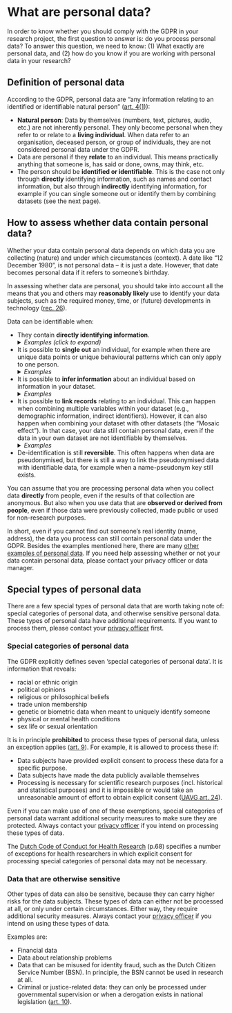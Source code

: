 # What are personal data? {#personal-data}

In order to know whether you should comply with the GDPR in your research 
project, the first question to answer is: do you process personal data? To 
answer this question, we need to know: (1) What exactly are personal data, 
and (2) how do you know if you are working with personal data in your research?

## Definition of personal data {#definition-personal-data}

According to the GDPR, personal data are “any information relating to an 
identified or identifiable natural person” 
([art. 4(1)](https://gdpr-info.eu/art-4-gdpr/){target="_blank"}):

- **Natural person**: Data by themselves (numbers, text, pictures, audio, etc.) 
are not inherently personal. They only become personal when they refer to or 
relate to a **living individual**. When data refer to an organisation, 
deceased person, or group of individuals, they are not considered personal data 
under the GDPR.
- Data are personal if they **relate** to an individual. This means practically 
anything that someone is, has said or done, owns, may think, etc. 
- The person should be **identified or identifiable**. This is the case not 
only through **directly** identifying information, such as names and contact 
information, but also through **indirectly** identifying information, for 
example if you can single someone out or identify them by combining datasets 
(see the next page).

## How to assess whether data contain personal data? {#personal-data-assess}

Whether your data contain personal data depends on which data you are 
collecting (nature) and under which circumstances (context). A date like 
“12 December 1980”, is not personal data – it is just a date. However, that 
date becomes personal data if it refers to someone’s birthday.  

In assessing whether data are personal, you should take into account all the 
means that you and others may **reasonably likely** use to identify your data 
subjects, such as the required money, time, or (future) developments in 
technology ([rec. 26](https://gdpr-info.eu/recitals/no-26/){target="_blank"}).  

Data can be identifiable when:

- They contain **directly identifying information**.<br>
<details><summary><i>Examples (click to expand)</i></summary>
  name, image, video recording, audio recording, patient number, IP address, 
  email address, phone number, location data, social media data
  <br><br>
</details>
- It is possible to **single out** an individual, for example when there are 
unique data points or unique behavioural patterns which can only apply to one 
person.<br>
<details><summary><i>Examples</i></summary>
  <ul>
    <li>You have a data subject who is 2.10 meters tall. If this is a unique 
    value in your dataset, this distinguishes this person from others and thus 
    can make them identifiable.</li>
    <li>You have a data subject who only follows far-right accounts on Twitter. 
    If they are the only one in your dataset who do so, this distinguishes this 
    person from others and can make them identifiable.</li>
  </ul>
  <br>
</details>
- It is possible to **infer information** about an individual based on information
in your dataset.<br>
<details><summary><i>Examples</i></summary>
<ul>
  <li>Inferring a medical condition based on registered medications.</li>
  <li>Guessing that someone lives in a certain neighbourhood based on where they go to school.</li>
</ul>
<br>
</details>
- It is possible to **link records** relating to an individual. This can happen 
when combining multiple variables within your dataset (e.g., demographic 
information, indirect identifiers). However, it can also happen when combining 
your dataset with other datasets (the "Mosaic effect"). In that case, your data 
still contain personal data, even if the data in your own dataset are not 
identifiable by themselves.<br>
<details><summary><i>Examples</i></summary>
  Linkage is often possible with demographic information (age, 
  gender, country of origin, education, workplace information, etc.) and 
  indirect identifiers (pseudonyms, device ID, etc.), for example:
  <ul>
    <li>In the year 2000, 
    [87% of the United States population](https://dataprivacylab.org/projects/identifiability/paper1.pdf){target="_blank"} 
    was found to be identifiable using a combination of their ZIP code, gender 
    and date of birth. You can see for yourself on 
    [this website](https://cpg.doc.ic.ac.uk/individual-risk/){target="_blank"}.</li>
    <li>An agricultural company’s Uniek Bedrijfsnummer (UBN) can be used to 
    search for the address of the company in the 
    [I&R mobile app](https://www.rvo.nl/onderwerpen/identificatie-en-registratie-dieren/app-ir-dieren){target="_blank"}. 
    Often, this address is also the owner’s home address.</li>
    <li>Geographical data tracking individuals are particularly sensitive 
    because of the multiplicity of data points. 
    [This video](https://www.youtube.com/watch?v=Pivd71NYKDA){target="_blank"} 
    nicely explains why.</li>
  </ul>
  <br>
</details>
- De-identification is still **reversible**. This often happens when data are 
pseudonymised, but there is still a way to link the pseudonymised data with 
identifiable data, for example when a name-pseudonym key still exists.

:::fyi
You can assume that you are processing personal data when you collect data 
**directly** from people, even if the results of that collection are anonymous. But 
also when you use data that are **observed or derived from people**, even if those
data were previously collected, made public or used for non-research purposes.
:::

In short, even if you cannot find out someone’s real identity (name, address), 
the data you process can still contain personal data under the GDPR. Besides 
the examples mentioned here, there are many 
[other examples of personal data](https://intranet.uu.nl/system/files/documenten/categories-of-personal-information-en.pdf){target="_blank"}. 
If you need help assessing whether or not your data contain personal data, 
please contact your [privacy officer or data manager]{#support}.

## Special types of personal data {#special-types-personal-data}
There are a few special types of personal data that are worth taking note of: 
special categories of personal data, and otherwise sensitive personal data. 
These types of personal data have additional requirements. If you want to 
process them, please contact your [privacy officer](#support) first.

### Special categories of personal data
The GDPR explicitly defines seven ‘special categories of personal data’. It is 
information that reveals:

- racial or ethnic origin
- political opinions
- religious or philosophical beliefs
- trade union membership
- genetic or biometric data when meant to uniquely identify someone
- physical or mental health conditions
- sex life or sexual orientation

It is in principle **prohibited** to process these types of personal data, 
unless an exception applies 
([art. 9](https://gdpr-info.eu/art-9-gdpr/){target="_blank"}). 
For example, it is allowed to process these if:

- Data subjects have provided explicit consent to process these data for a 
specific purpose.
- Data subjects have made the data publicly available themselves
- Processing is necessary for scientific research purposes (incl. historical 
and statistical purposes) and it is impossible or would take an unreasonable
amount of effort to obtain explicit consent 
([UAVG art. 24](https://wetten.overheid.nl/BWBR0040940/2021-07-01#Hoofdstuk3){target="_blank"}).

Even if you can make use of one of these exemptions, special categories of 
personal data warrant additional security measures to make sure they are 
protected. Always contact your [privacy officer](#support) if you intend on 
processing these types of data.

:::note
The [Dutch Code of Conduct for Health Research](https://www.coreon.org/wp-content/uploads/2022/01/Gedragscode-Gezondheidsonderzoek-2022.pdf){target="_blank"}
(p.68) specifies a number of exceptions for health researchers in which explicit 
consent for processing special categories of personal data may not be necessary.
:::


### Data that are otherwise sensitive
Other types of data can also be sensitive, because they can carry higher risks 
for the data subjects. These types of data can either not be processed at all, 
or only under certain circumstances. Either way, they require additional 
security measures. Always contact your [privacy officer](#support)
if you intend on using these types of data.

Examples are:

- Financial data
- Data about relationship problems
- Data that can be misused for identity fraud, such as the Dutch Citizen 
Service Number (BSN). In principle, the BSN cannot be used in research at all.
- Criminal or justice-related data: they can only be processed under 
governmental supervision or when a derogation exists in national legislation 
([art. 10](https://gdpr-info.eu/art-10-gdpr/){target="_blank"}).